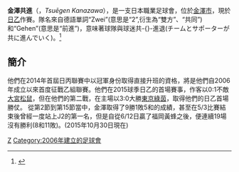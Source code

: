 {{expand|time=2015-03-27T10:13:56+00:00}}
{{noteTA|G1=足球|G2=JLeague
|1=zh-hans:共进; zh-hk:薩維根; zh-hant:共進;
}}
{{Infobox football club
| clubname   = 金澤共進<br />{{lang|ja|ツエーゲン金沢}}
| image      = [[File:Zweigen_Kanazawa_logo.gif|180px]]
| fullname   = 金澤共進
| nickname   = Zweigen（共進）
| founded    = 2006
| ground     = [[石川縣西部綠地公園陸上競技場|石川縣西部綠地公園陸上競技場]]
| capacity   = 20,261
| chairman   = [[米澤寛|米澤寛]]
| manager    = [[柳下正明|柳下正明]]
| league     = [[日本職業足球乙級聯賽|日本職業足球乙級聯賽]]
| season     = 2021
| position   = 日乙，第 17 位
| website    = http://www.zweigen-kanazawa.jp/
| pattern_la1=|pattern_b1=_|pattern_ra1=|pattern_sh1=|pattern_so1=_
| leftarm1=ed1c24|body1=ed1c24|rightarm1=ed1c24|shorts1=000|socks1=ed1c24
| pattern_la2=_|pattern_b2=_|pattern_ra2=_|pattern_sh2=_|pattern_so2=
| leftarm2=FFF|body2=FFF|rightarm2=FFF|shorts2=FFF|socks2=FFF
}}

'''金澤共進'''（{{lang-ja|ツエーゲン金沢}}，''Tsuēgen Kanazawa''），是一支日本職業足球會，位於[[金澤市|金澤市]]，現於[[日本職業足球乙級聯賽|日乙]]作賽。隊名來自德語單詞“Zwei”(意思是“2”,衍生為“雙方”、“共同”)和“Gehen”(意思是“前進”)，意味著球隊與球迷共-{}-進退(チームとサポーターが共に進んでいく)。<ref>{{cite web |title=クラブ紹介 |url=https://www.zweigen-kanazawa.jp/clubteam/ |website=ツエーゲン金沢 公式サイト |language=ja}}</ref>

== 簡介 ==
他們在2014年首屆日丙聯賽中以冠軍身份取得直接升班的資格，將是他們自2006年成立以來首度征戰乙組聯賽。他們在2015球季日乙的首場賽事，作客以0:1不敵[[大宮松鼠|大宮松鼠]]，但在他們的第二戰，在主場以3:0大勝[[東京綠茵|東京綠茵]]，取得他們的日乙首場勝仗。
從第2節到第15節當中，金澤取得了9勝1敗5和的成績，甚至在5/3比賽結束後曾經一度站上J2的第一名，但是自從6/12日贏了福岡黃蜂之後，便連續19場沒有勝利(8和11敗)。(2015年10月30日現在)

{{fb start}}
{{日本職業足球聯賽}}
{{fb end}}

[[Category:日本足球俱樂部|Z]]
[[Category:2006年建立的足球會|Category:2006年建立的足球會]]